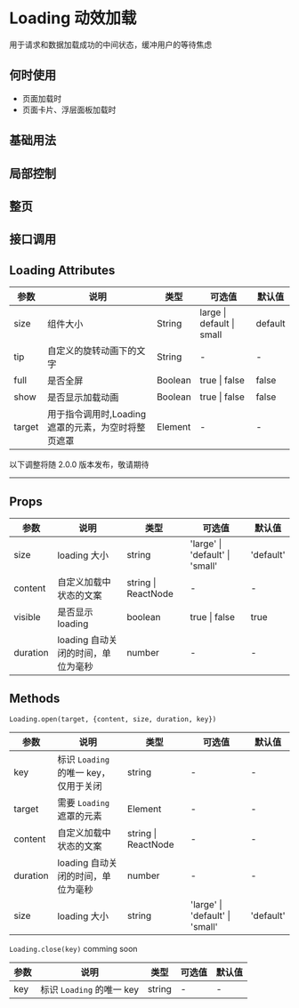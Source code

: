 # Loading 动效加载

用于请求和数据加载成功的中间状态，缓冲用户的等待焦虑

## 何时使用

- 页面加载时
- 页面卡片、浮层面板加载时

## 基础用法


<DemoBase />

## 局部控制


<DemoLocalControl />

## 整页


<DemoPage />

## 接口调用


<DemoApi />

## Loading Attributes

| 参数   | 说明                                                | 类型    | 可选值                    | 默认值  |
| ------ | --------------------------------------------------- | ------- | ------------------------- | ------- |
| size   | 组件大小                                            | String  | large \| default \| small | default |
| tip    | 自定义的旋转动画下的文字                            | String  | -                         | -       |
| full   | 是否全屏                                            | Boolean | true \| false             | false   |
| show   | 是否显示加载动画                                    | Boolean | true \| false             | false   |
| target | 用于指令调用时,Loading 遮罩的元素，为空时将整页遮罩 | Element | -                         | -       |

<div style={{ position: 'relative' }}>
  <span
    style={{
      position: 'absolute',
      background: '#fff',
      left: '50%',
      transform: 'translate(-50%, -50%)',
      fontSize: '14px',
      padding: 8,
      color: '#999'
    }}
  >
    以下调整将随 2.0.0 版本发布，敬请期待
  </span>
  <hr style={{ marginTop: 50, marginBottom: 20, border: '0.5px dashed #c8c8c8' }} />
</div>

## Props

| 参数     | 说明                               | 类型                | 可选值                          | 默认值    |
| -------- | ---------------------------------- | ------------------- | ------------------------------- | --------- |
| size     | loading 大小                       | string              | 'large' \| 'default' \| 'small' | 'default' |
| content  | 自定义加载中状态的文案             | string \| ReactNode | -                               | -         |
| visible  | 是否显示 loading                   | boolean             | true \| false                   | true      |
| duration | loading 自动关闭的时间，单位为毫秒 | number              | -                               | -         |

## Methods

`Loading.open(target, {content, size, duration, key})`

| 参数     | 说明                                  | 类型                | 可选值                          | 默认值    |
| -------- | ------------------------------------- | ------------------- | ------------------------------- | --------- |
| key      | 标识 `Loading` 的唯一 key，仅用于关闭 | string              | -                               | -         |
| target   | 需要 `Loading` 遮罩的元素             | Element             | -                               | -         |
| content  | 自定义加载中状态的文案                | string \| ReactNode | -                               | -         |
| duration | loading 自动关闭的时间，单位为毫秒    | number              | -                               | -         |
| size     | loading 大小                          | string              | 'large' \| 'default' \| 'small' | 'default' |

`Loading.close(key)` comming soon

| 参数 | 说明                      | 类型   | 可选值 | 默认值 |
| ---- | ------------------------- | ------ | ------ | ------ |
| key  | 标识 `Loading` 的唯一 key | string | -      | -      |
